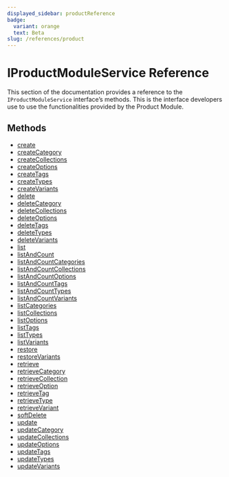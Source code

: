 ```yaml
---
displayed_sidebar: productReference
badge:
  variant: orange
  text: Beta
slug: /references/product
---
```



# IProductModuleService  Reference

This section of the documentation provides a reference to the `IProductModuleService` interface’s methods. This is the interface developers use to use the functionalities provided by the Product Module.

## Methods

- [create](../IProductModuleService/methods/product.IProductModuleService.create.mdx)
- [createCategory](../IProductModuleService/methods/product.IProductModuleService.createCategory.mdx)
- [createCollections](../IProductModuleService/methods/product.IProductModuleService.createCollections.mdx)
- [createOptions](../IProductModuleService/methods/product.IProductModuleService.createOptions.mdx)
- [createTags](../IProductModuleService/methods/product.IProductModuleService.createTags.mdx)
- [createTypes](../IProductModuleService/methods/product.IProductModuleService.createTypes.mdx)
- [createVariants](../IProductModuleService/methods/product.IProductModuleService.createVariants.mdx)
- [delete](../IProductModuleService/methods/product.IProductModuleService.delete.mdx)
- [deleteCategory](../IProductModuleService/methods/product.IProductModuleService.deleteCategory.mdx)
- [deleteCollections](../IProductModuleService/methods/product.IProductModuleService.deleteCollections.mdx)
- [deleteOptions](../IProductModuleService/methods/product.IProductModuleService.deleteOptions.mdx)
- [deleteTags](../IProductModuleService/methods/product.IProductModuleService.deleteTags.mdx)
- [deleteTypes](../IProductModuleService/methods/product.IProductModuleService.deleteTypes.mdx)
- [deleteVariants](../IProductModuleService/methods/product.IProductModuleService.deleteVariants.mdx)
- [list](../IProductModuleService/methods/product.IProductModuleService.list.mdx)
- [listAndCount](../IProductModuleService/methods/product.IProductModuleService.listAndCount.mdx)
- [listAndCountCategories](../IProductModuleService/methods/product.IProductModuleService.listAndCountCategories.mdx)
- [listAndCountCollections](../IProductModuleService/methods/product.IProductModuleService.listAndCountCollections.mdx)
- [listAndCountOptions](../IProductModuleService/methods/product.IProductModuleService.listAndCountOptions.mdx)
- [listAndCountTags](../IProductModuleService/methods/product.IProductModuleService.listAndCountTags.mdx)
- [listAndCountTypes](../IProductModuleService/methods/product.IProductModuleService.listAndCountTypes.mdx)
- [listAndCountVariants](../IProductModuleService/methods/product.IProductModuleService.listAndCountVariants.mdx)
- [listCategories](../IProductModuleService/methods/product.IProductModuleService.listCategories.mdx)
- [listCollections](../IProductModuleService/methods/product.IProductModuleService.listCollections.mdx)
- [listOptions](../IProductModuleService/methods/product.IProductModuleService.listOptions.mdx)
- [listTags](../IProductModuleService/methods/product.IProductModuleService.listTags.mdx)
- [listTypes](../IProductModuleService/methods/product.IProductModuleService.listTypes.mdx)
- [listVariants](../IProductModuleService/methods/product.IProductModuleService.listVariants.mdx)
- [restore](../IProductModuleService/methods/product.IProductModuleService.restore.mdx)
- [restoreVariants](../IProductModuleService/methods/product.IProductModuleService.restoreVariants.mdx)
- [retrieve](../IProductModuleService/methods/product.IProductModuleService.retrieve.mdx)
- [retrieveCategory](../IProductModuleService/methods/product.IProductModuleService.retrieveCategory.mdx)
- [retrieveCollection](../IProductModuleService/methods/product.IProductModuleService.retrieveCollection.mdx)
- [retrieveOption](../IProductModuleService/methods/product.IProductModuleService.retrieveOption.mdx)
- [retrieveTag](../IProductModuleService/methods/product.IProductModuleService.retrieveTag.mdx)
- [retrieveType](../IProductModuleService/methods/product.IProductModuleService.retrieveType.mdx)
- [retrieveVariant](../IProductModuleService/methods/product.IProductModuleService.retrieveVariant.mdx)
- [softDelete](../IProductModuleService/methods/product.IProductModuleService.softDelete.mdx)
- [update](../IProductModuleService/methods/product.IProductModuleService.update.mdx)
- [updateCategory](../IProductModuleService/methods/product.IProductModuleService.updateCategory.mdx)
- [updateCollections](../IProductModuleService/methods/product.IProductModuleService.updateCollections.mdx)
- [updateOptions](../IProductModuleService/methods/product.IProductModuleService.updateOptions.mdx)
- [updateTags](../IProductModuleService/methods/product.IProductModuleService.updateTags.mdx)
- [updateTypes](../IProductModuleService/methods/product.IProductModuleService.updateTypes.mdx)
- [updateVariants](../IProductModuleService/methods/product.IProductModuleService.updateVariants.mdx)
